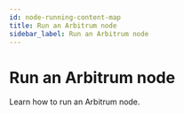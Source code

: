 ```yaml
---
id: node-running-content-map
title: Run an Arbitrum node
sidebar_label: Run an Arbitrum node
---
```



# Run an Arbitrum node 

Learn how to run an Arbitrum node.

<div
  style={{
    display: 'grid',
    gridTemplateColumns: 'repeat(auto-fit, minmax(300px, 1fr))',
    gap: '20px',
  }}
>
  <Card
    title="Quickstart"
    description="Installation and configuration."
    href="https://docs.arbitrum.io/run-arbitrum-node/quickstart"
  />
  <Card
    title="Run a full node"
    description="Installation and configuration."
  href="https://docs.arbitrum.io/run-arbitrum-node/run-full-node"
  />
    <Card
    title="Run a local dev node"
    description="Installation and configuration."
  href="https://docs.arbitrum.io/run-arbitrum-node/run-local-dev-node"
  />
      <Card
    title="Run an archive node"
    description="Installation and configuration."
  href="https://docs.arbitrum.io/run-arbitrum-node/more-types/run-archive-node"
  />
      <Card
    title="Use a node provider"
    description="Get started quickly with Rust."
  href="https://docs.arbitrum.io/build-decentralized-apps/reference/node-providers"
  />
      <Card
    title="L1 Ethereum Beacon Chain RPC providers"
    description="Get started quickly with Rust."
  href="https://docs.arbitrum.io/run-arbitrum-node/l1-ethereum-beacon-chain-rpc-providers"
  />
      <Card
    title="Run a full Orbit node"
    description="Get started quickly with Rust."
  href="https://docs.arbitrum.io/node-running/how-tos/running-an-orbit-node"
  />
        <Card
    title="Data Availability Committees"
    description="Get started quickly with Rust."
  href="https://docs.arbitrum.io/run-arbitrum-node/data-availability-committees/get-started"
  />
          <Card
    title="ArbOS software releases"
    description="Get started quickly with Rust."
  href="https://docs.arbitrum.io/run-arbitrum-node/arbos-releases/overview"
  />
</div>
